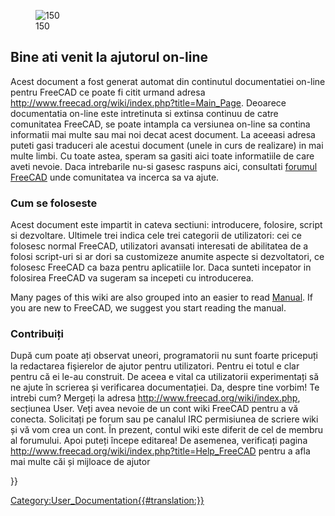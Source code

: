 <languages/>
<div lang="en" dir="ltr" class="mw-content-ltr">
{{Docnav
|
|[[About_FreeCAD|About FreeCAD]]
}}
</div>

[[Image:Crystal_Clear_app_tutorials.png|right|150]]

<span id="Welcome_to_the_FreeCAD_on-line_help"></span>
== Bine ati venit la ajutorul on-line ==

Acest document a fost generat automat din continutul documentatiei on-line pentru FreeCAD ce poate fi citit urmand adresa http://www.freecad.org/wiki/index.php?title=Main_Page. Deoarece documentatia on-line este intretinuta si extinsa continuu de catre comunitatea FreeCAD, se poate intampla ca versiunea on-line sa contina informatii mai multe sau mai noi decat acest document. La aceeasi adresa puteti gasi traduceri ale acestui document (unele in curs de realizare) in mai multe limbi. Cu toate astea, speram sa gasiti aici toate informatiile de care aveti nevoie. Daca intrebarile nu-si gasesc raspuns aici, consultati [http://forum.freecad.org/index.php forumul FreeCAD] unde comunitatea va incerca sa va ajute.

<span id="How_to_use"></span>
=== Cum se foloseste ===

<div class="mw-translate-fuzzy">
Acest document este impartit in cateva sectiuni: introducere, folosire, script si dezvoltare. Ultimele trei indica cele trei categorii de utilizatori: cei ce folosesc normal FreeCAD, utilizatori avansati interesati de abilitatea de a folosi script-uri si ar dori sa customizeze anumite aspecte si dezvoltatori, ce folosesc FreeCAD ca baza pentru aplicatiile lor. Daca sunteti incepator in folosirea FreeCAD va sugeram sa incepeti cu introducerea.
</div>

<div lang="en" dir="ltr" class="mw-content-ltr">
Many pages of this wiki are also grouped into an easier to read [[Manual|Manual]]. If you are new to FreeCAD, we suggest you start reading the manual.
</div>

<span id="Contribute"></span>
=== Contribuiți ===

După cum poate ați observat uneori, programatorii nu sunt foarte pricepuți la redactarea fişierelor de ajutor pentru utilizatori. Pentru ei totul e clar pentru că ei le-au construit. De aceea e vital ca utilizatorii experimentați să ne ajute în scrierea și verificarea documentației. Da, despre tine vorbim! Te intrebi cum? Mergeți la adresa http://www.freecad.org/wiki/index.php, secțiunea User. Veți avea nevoie de un cont wiki FreeCAD pentru a vă conecta. Solicitați pe forum sau pe canalul IRC permisiunea de scriere wiki și vă vom crea un cont. În prezent, contul wiki este diferit de cel de membru al forumului. Apoi puteți începe editarea! De asemenea, verificați pagina http://www.freecad.org/wiki/index.php?title=Help_FreeCAD pentru a afla mai multe căi și mijloace de ajutor

<div class="mw-translate-fuzzy">
{{docnav/ro|Online Help Toc/ro|About FreeCAD/ro}}
</div>

{{Userdocnavi{{#translation:}}}}
[[Category:User_Documentation{{#translation:}}]]